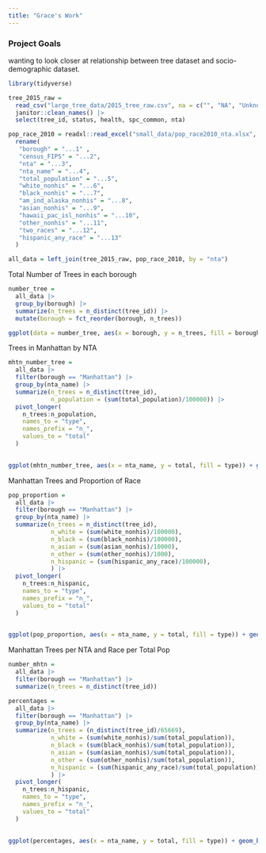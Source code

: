 ```yaml
---
title: "Grace's Work"
---
```


### Project Goals 
wanting to look closer at relationship between tree dataset and socio-demographic dataset. 


```r
library(tidyverse)
```

```r
tree_2015_raw = 
  read_csv("large_tree_data/2015_tree_raw.csv", na = c("", "NA", "Unknown")) |> 
  janitor::clean_names() |> 
  select(tree_id, status, health, spc_common, nta)
```

```r
pop_race_2010 = readxl::read_excel("small_data/pop_race2010_nta.xlsx", skip = 6, col_names = FALSE, na = "NA") |> 
  rename(
   "borough" = "...1" ,
   "census_FIPS" = "...2",
   "nta" = "...3",
   "nta_name" = "...4",
   "total_population" = "...5",
   "white_nonhis" = "...6",
   "black_nonhis" = "...7",
   "am_ind_alaska_nonhis" = "...8",
   "asian_nonhis" = "...9",
   "hawaii_pac_isl_nonhis" = "...10",
   "other_nonhis" = "...11",
   "two_races" = "...12",
   "hispanic_any_race" = "...13"
  )
```

```r
all_data = left_join(tree_2015_raw, pop_race_2010, by = "nta")
```

Total Number of Trees in each borough
```r
number_tree = 
  all_data |> 
  group_by(borough) |> 
  summarize(n_trees = n_distinct(tree_id)) |> 
  mutate(borough = fct_reorder(borough, n_trees))

ggplot(data = number_tree, aes(x = borough, y = n_trees, fill = borough)) + geom_bar(stat = 'identity') + geom_text(aes(label = n_trees), size = 3, vjust = -1)
```

Trees in Manhattan by NTA 
```r
mhtn_number_tree = 
  all_data |> 
  filter(borough == "Manhattan") |> 
  group_by(nta_name) |> 
  summarize(n_trees = n_distinct(tree_id),
            n_population = (sum(total_population)/100000)) |> 
  pivot_longer(
    n_trees:n_population,
    names_to = "type",
    names_prefix = "n_",
    values_to = "total"
  )
  

ggplot(mhtn_number_tree, aes(x = nta_name, y = total, fill = type)) + geom_bar(stat = 'identity', position = 'dodge')+ theme(axis.text.x = element_text(angle = 90, vjust = 0.5, hjust=1)) 
```

Manhattan Trees and Proportion of Race 
```r
pop_proportion = 
  all_data |> 
  filter(borough == "Manhattan") |> 
  group_by(nta_name) |> 
  summarize(n_trees = n_distinct(tree_id),
            n_white = (sum(white_nonhis)/100000),
            n_black = (sum(black_nonhis)/100000),
            n_asian = (sum(asian_nonhis)/10000),
            n_other = (sum(other_nonhis)/1000),
            n_hispanic = (sum(hispanic_any_race)/100000),
            ) |> 
  pivot_longer(
    n_trees:n_hispanic,
    names_to = "type",
    names_prefix = "n_",
    values_to = "total"
  )
  

ggplot(pop_proportion, aes(x = nta_name, y = total, fill = type)) + geom_bar(stat = 'identity', position = 'dodge')+ theme(axis.text.x = element_text(angle = 90, vjust = 0.5, hjust=1)) 
```

Manhattan Trees per NTA and Race per Total Pop
```r
number_mhtn = 
  all_data |> 
  filter(borough == "Manhattan") |> 
  summarize(n_trees = n_distinct(tree_id))

percentages = 
  all_data |> 
  filter(borough == "Manhattan") |> 
  group_by(nta_name) |> 
  summarize(n_trees = (n_distinct(tree_id)/65669),
            n_white = (sum(white_nonhis)/sum(total_population)),
            n_black = (sum(black_nonhis)/sum(total_population)),
            n_asian = (sum(asian_nonhis)/sum(total_population)),
            n_other = (sum(other_nonhis)/sum(total_population)),
            n_hispanic = (sum(hispanic_any_race)/sum(total_population)),
            ) |> 
  pivot_longer(
    n_trees:n_hispanic,
    names_to = "type",
    names_prefix = "n_",
    values_to = "total"
  )
  

ggplot(percentages, aes(x = nta_name, y = total, fill = type)) + geom_bar(stat = 'identity', position = 'dodge')+ theme(axis.text.x = element_text(angle = 90, vjust = 0.5, hjust=1))
```


